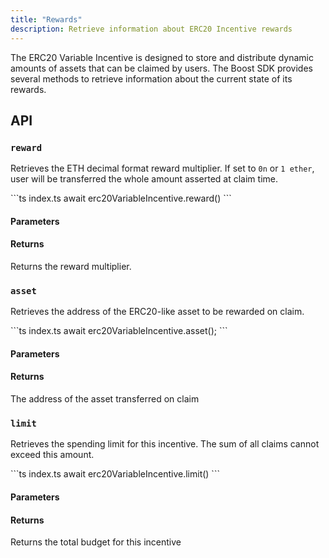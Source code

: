 ```yaml
---
title: "Rewards"
description: Retrieve information about ERC20 Incentive rewards
---
```



<SDKDisclaimer />

The ERC20 Variable Incentive is designed to store and distribute dynamic amounts of assets that can be claimed by users. The Boost SDK provides several methods to retrieve information about the current state of its rewards.

## API

### `reward`

Retrieves the ETH decimal format reward multiplier. If set to `0n` or `1 ether`, user will be transferred the whole amount asserted at claim time.

<CodeGroup>
```ts index.ts
await erc20VariableIncentive.reward()
```
</CodeGroup>

#### Parameters

<ReadParams />

#### Returns

<ResponseField name="Promise<bigint>" type="bigint">
  Returns the reward multiplier.
</ResponseField>

### `asset`

Retrieves the address of the ERC20-like asset to be rewarded on claim.

<CodeGroup>
```ts index.ts
await erc20VariableIncentive.asset();
```
</CodeGroup>

#### Parameters

<ReadParams />

#### Returns

<ResponseField name="ERC20-like address" type="Address">
  The address of the asset transferred on claim
</ResponseField>

### `limit`

Retrieves the spending limit for this incentive. The sum of all claims cannot exceed this amount.

<CodeGroup>
```ts index.ts
await erc20VariableIncentive.limit()
```
</CodeGroup>

#### Parameters

<ReadParams />

#### Returns

<ResponseField name="Promise<bigint>" type="bigint">
  Returns the total budget for this incentive
</ResponseField>
